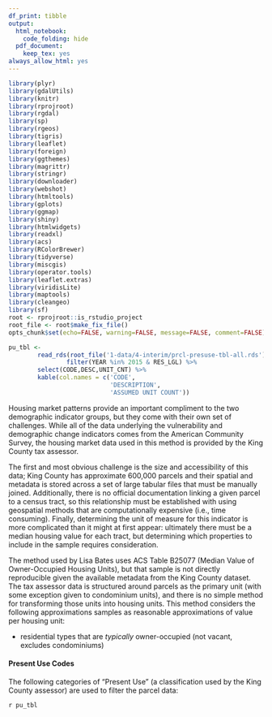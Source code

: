 ```yaml
---
df_print: tibble
output:
  html_notebook:
    code_folding: hide
  pdf_document:
    keep_tex: yes
always_allow_html: yes
---
```


```r
library(plyr)
library(gdalUtils)
library(knitr)
library(rprojroot)
library(rgdal)
library(sp)
library(rgeos)
library(tigris)
library(leaflet)
library(foreign)
library(ggthemes)
library(magrittr)
library(stringr)
library(downloader)
library(webshot)
library(htmltools)
library(gplots)
library(ggmap)
library(shiny)
library(htmlwidgets)
library(readxl)
library(acs)
library(RColorBrewer)
library(tidyverse)
library(miscgis)
library(operator.tools)
library(leaflet.extras)
library(viridisLite)
library(maptools)
library(cleangeo)
library(sf)
root <- rprojroot::is_rstudio_project
root_file <- root$make_fix_file()
opts_chunk$set(echo=FALSE, warning=FALSE, message=FALSE, comment=FALSE)
```

```r

pu_tbl <- 
        read_rds(root_file('1-data/4-interim/prcl-presuse-tbl-all.rds')) %>% 
                filter(YEAR %in% 2015 & RES_LGL) %>% 
        select(CODE,DESC,UNIT_CNT) %>% 
        kable(col.names = c('CODE',
                            'DESCRIPTION',
                            'ASSUMED UNIT COUNT'))


```


Housing market patterns provide an important compliment to the two demographic indicator groups, but they come with their own set of challenges. While all of the data underlying the vulnerability and demographic change indicators comes from the American Community Survey, the housing market data used in this method is provided by the King County tax assessor. 

The first and most obvious challenge is the size and accessibility of this data; King County has approximate 600,000 parcels and their spatial and metadata is stored across a set of large tabular files that must be manually joined. Additionally, there is no official documentation linking a given parcel to a census tract, so this relationship must be established with using geospatial methods that are computationally expensive (i.e., time consuming). Finally, determining the unit of measure for this indicator is more complicated than it might at first appear: ultimately there must be a median housing value for each tract, but determining which properties to include in the sample requires consideration. 

The method used by Lisa Bates uses ACS Table B25077 (Median Value of Owner-Occupied Housing Units), but that sample is not directly reproducible given the available metadata from the King County dataset. The tax assessor data is structured around parcels as the primary unit (with some exception given to condominium units), and there is no simple method for transforming those units into housing units. This method considers the following approximations samples as reasonable approximations of value per housing unit:

* residential types that are _typically_ owner-occupied (not vacant, excludes condominiums)

#### Present Use Codes

The following categories of "Present Use" (a classification used by the King County assessor) are used to filter the parcel data:

`r pu_tbl`
